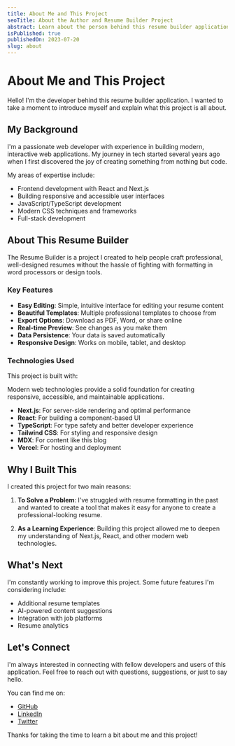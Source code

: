 ```yaml
---
title: About Me and This Project
seoTitle: About the Author and Resume Builder Project
abstract: Learn about the person behind this resume builder application, my background, skills, and why I created this project.
isPublished: true
publishedOn: 2023-07-20
slug: about
---
```


# About Me and This Project

Hello! I'm the developer behind this resume builder application. I wanted to take a moment to introduce myself and explain what this project is all about.

## My Background

I'm a passionate web developer with experience in building modern, interactive web applications. My journey in tech started several years ago when I first discovered the joy of creating something from nothing but code.

My areas of expertise include:

- Frontend development with React and Next.js
- Building responsive and accessible user interfaces
- JavaScript/TypeScript development
- Modern CSS techniques and frameworks
- Full-stack development

## About This Resume Builder

The Resume Builder is a project I created to help people craft professional, well-designed resumes without the hassle of fighting with formatting in word processors or design tools.

### Key Features

- **Easy Editing**: Simple, intuitive interface for editing your resume content
- **Beautiful Templates**: Multiple professional templates to choose from
- **Export Options**: Download as PDF, Word, or share online
- **Real-time Preview**: See changes as you make them
- **Data Persistence**: Your data is saved automatically
- **Responsive Design**: Works on mobile, tablet, and desktop

### Technologies Used

This project is built with:

<Callout type="info">
  Modern web technologies provide a solid foundation for creating responsive, accessible, and maintainable applications.
</Callout>

- **Next.js**: For server-side rendering and optimal performance
- **React**: For building a component-based UI
- **TypeScript**: For type safety and better developer experience
- **Tailwind CSS**: For styling and responsive design
- **MDX**: For content like this blog
- **Vercel**: For hosting and deployment

## Why I Built This

I created this project for two main reasons:

1. **To Solve a Problem**: I've struggled with resume formatting in the past and wanted to create a tool that makes it easy for anyone to create a professional-looking resume.

2. **As a Learning Experience**: Building this project allowed me to deepen my understanding of Next.js, React, and other modern web technologies.

## What's Next

I'm constantly working to improve this project. Some future features I'm considering include:

- Additional resume templates
- AI-powered content suggestions
- Integration with job platforms
- Resume analytics

## Let's Connect

I'm always interested in connecting with fellow developers and users of this application. Feel free to reach out with questions, suggestions, or just to say hello.

You can find me on:
- [GitHub](https://github.com)
- [LinkedIn](https://linkedin.com)
- [Twitter](https://twitter.com)

Thanks for taking the time to learn a bit about me and this project!